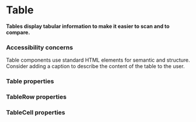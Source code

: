 # Table

**Tables display tabular information to make it easier to scan and to compare.**

<DemoBlock demo="default" withThemeSwitcher />

### Accessibility concerns

Table components use standard HTML elements for semantic and structure. Consider adding a caption to describe the content of the table to the user.

### Table properties

<PropTable component="Table" />

### TableRow properties

<PropTable component="TableRow" />

### TableCell properties

<PropTable component="TableCell" />
